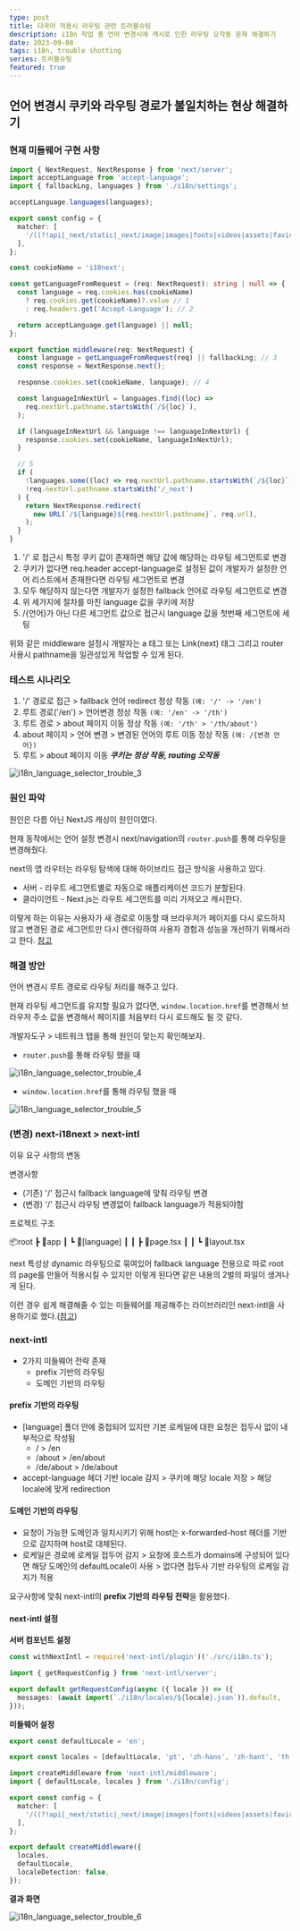 ```yaml
---
type: post
title: 다국어 적용시 라우팅 관련 트러블슈팅
description: i18n 작업 중 언어 변경시에 캐시로 인한 라우팅 오작동 문제 해결하기
date: 2023-09-08
tags: i18n, trouble shotting
series: 트러블슈팅
featured: true
---
```


## 언어 변경시 쿠키와 라우팅 경로가 불일치하는 현상 해결하기

### 현재 미들웨어 구현 사항

```ts title="middleware.ts"
import { NextRequest, NextResponse } from 'next/server';
import acceptLanguage from 'accept-language';
import { fallbackLng, languages } from './i18n/settings';

acceptLanguage.languages(languages);

export const config = {
  matcher: [
    '/((?!api|_next/static|_next/image|images|fonts|videos|assets|favicon.ico|robots|sitemap|sw.js).*)',
  ],
};

const cookieName = 'i18next';

const getLanguageFromRequest = (req: NextRequest): string | null => {
  const language = req.cookies.has(cookieName)
    ? req.cookies.get(cookieName)?.value // 1
    : req.headers.get('Accept-Language'); // 2

  return acceptLanguage.get(language) || null;
};

export function middleware(req: NextRequest) {
  const language = getLanguageFromRequest(req) || fallbackLng; // 3
  const response = NextResponse.next();

  response.cookies.set(cookieName, language); // 4

  const languageInNextUrl = languages.find((loc) =>
    req.nextUrl.pathname.startsWith(`/${loc}`),
  );

  if (languageInNextUrl && language !== languageInNextUrl) {
    response.cookies.set(cookieName, languageInNextUrl);
  }

  // 5
  if (
    !languages.some((loc) => req.nextUrl.pathname.startsWith(`/${loc}`)) &&
    !req.nextUrl.pathname.startsWith('/_next')
  ) {
    return NextResponse.redirect(
      new URL(`/${language}${req.nextUrl.pathname}`, req.url),
    );
  }
}
```

1. '/' 로 접근시 특정 쿠키 값이 존재하면 해당 값에 해당하는 라우팅 세그먼트로 변경
2. 쿠키가 없다면 req.header accept-language로 설정된 값이 개발자가 설정한 언어 리스트에서 존재한다면 라우팅 세그먼트로 변경
3. 모두 해당하지 않는다면 개발자가 설정한 fallback 언어로 라우팅 세그먼트로 변경
4. 위 세가지에 절차를 마친 language 값을 쿠키에 저장
5. /{언어}가 아닌 다른 세그먼트 값으로 접근시 language 값을 첫번째 세그먼트에 세팅

위와 같은 middleware 설정시 개발자는 a 태그 또는 Link(next) 태그 그리고 router 사용시 pathname을 일관성있게 작업할 수 있게 된다.

### 테스트 시나리오

1. '/' 경로로 접근 > fallback 언어 redirect 정상 작동 `(예: '/' -> '/en')`
2. 루트 경로('/en') > 언어변경 정상 작동 `(예: '/en' -> '/th')`
3. 루트 경로 > about 페이지 이동 정상 작동 `(예: '/th' > '/th/about')`
4. about 페이지 > 언어 변경 > 변경된 언어의 루트 이동 정상 작동 `(예: /{변경 언어})`
5. 루트 > about 페이지 이동 _**쿠키는 정상 작동, routing 오작동**_

![i18n_language_selector_trouble_3](./images/i18n_language_selector_trouble_3.gif)

### 원인 파악

원인은 다름 아닌 NextJS 캐싱이 원인이였다.

현재 동작에서는 언어 설정 변경시 next/navigation의 `router.push`를 통해 라우팅을 변경해줬다.

next의 앱 라우터는 라우팅 탐색에 대해 하이브리드 접근 방식을 사용하고 있다.

- 서버 - 라우트 세그먼트별로 자동으로 애플리케이션 코드가 분할된다.
- 클라이언트 - Next.js는 라우트 세그먼트를 미리 가져오고 캐시한다.

이렇게 하는 이유는 사용자가 새 경로로 이동할 때 브라우저가 페이지를 다시 로드하지 않고 변경된 경로 세그먼트만 다시 렌더링하여 사용자 경험과 성능을 개선하기 위해서라고 한다.
[참고](https://nextjs.org/docs/app/building-your-application/routing/linking-and-navigating#how-routing-and-navigation-works)

### 해결 방안

언어 변경시 루트 경로로 라우팅 처리를 해주고 있다.

현재 라우팅 세그먼트를 유지할 필요가 없다면, `window.location.href`를 변경해서 브라우저 주소 값을 변경해서 페이지를 처음부터 다시 로드해도 될 것 같다.

개발자도구 > 네트워크 탭을 통해 원인이 맞는지 확인해보자.

- `router.push`를 통해 라우팅 했을 때

![i18n_language_selector_trouble_4](./images/i18n_language_selector_trouble_4.gif)

- `window.location.href`를 통해 라우팅 했을 때

![i18n_language_selector_trouble_5](./images/i18n_language_selector_trouble_5.gif)

### (변경) next-i18next > next-intl

이유
요구 사항의 변동

변경사항

- (기존) '/' 접근시 fallback language에 맞춰 라우팅 변경
- (변경) '/' 접근시 라우팅 변경없이 fallback language가 적용되야함

프로젝트 구조

📦root
┣ 📂app
┃ ┗ 📂[language]
┃ ┃ ┣ 📜page.tsx
┃ ┃ ┗ 📜layout.tsx

next 특성상 dynamic 라우팅으로 묶여있어 fallback language 전용으로 따로 root의 page를 만들어 적용시킬 수 있지만 이렇게 된다면 같은 내용의 2벌의 파일이 생겨나게 된다.

이런 경우 쉽게 해결해줄 수 있는 미들웨어를 제공해주는 라이브러리인 next-intl을 사용하기로 했다.([참고](https://next-intl-docs.vercel.app/docs/routing/middleware))

### next-intl

- 2가지 미들웨어 전략 존재
  - prefix 기반의 라우팅
  - 도메인 기반의 라우팅

#### prefix 기반의 라우팅

- [language] 폴더 안에 중첩되어 있지만 기본 로케일에 대한 요청은 접두사 없이 내부적으로 작성됨
  - / > /en
  - /about > /en/about
  - /de/about > /de/about
- accept-language 헤더 기반 locale 감지 > 쿠키에 해당 locale 저장 > 해당 locale에 맞게 redirection

#### 도메인 기반의 라우팅

- 요청이 가능한 도메인과 일치시키기 위해 host는 x-forwarded-host 헤더를 기반으로 감지하며 host로 대체된다.
- 로케일은 경로에 로케일 접두어 감지 > 요청에 호스트가 domains에 구성되어 있다면 해당 도메인의 defaultLocale이 사용 > 없다면 접두사 기반 라우팅의 로케일 감지가 적용

요구사항에 맞춰 next-intl의 **prefix 기반의 라우팅 전략**을 활용했다.

#### next-intl 설정

**서버 컴포넌트 설정**

```js title="next.config.js"
const withNextIntl = require('next-intl/plugin')('./src/i18n.ts');
```

```ts title="i18n.ts"
import { getRequestConfig } from 'next-intl/server';

export default getRequestConfig(async ({ locale }) => ({
  messages: (await import(`./i18n/locales/${locale}.json`)).default,
}));
```

**미들웨어 설정**

```ts title="i18n/config.ts"
export const defaultLocale = 'en';

export const locales = [defaultLocale, 'pt', 'zh-hans', 'zh-hant', 'th'];
```

```ts title="middleware.ts"
import createMiddleware from 'next-intl/middleware';
import { defaultLocale, locales } from './i18n/config';

export const config = {
  matcher: [
    '/((?!api|_next/static|_next/image|images|fonts|videos|assets|favicon.ico|robots|sitemap|sw.js).*)',
  ],
};

export default createMiddleware({
  locales,
  defaultLocale,
  localeDetection: false,
});
```

**결과 화면**

![i18n_language_selector_trouble_6](./images/i18n_language_selector_trouble_6.webp)
